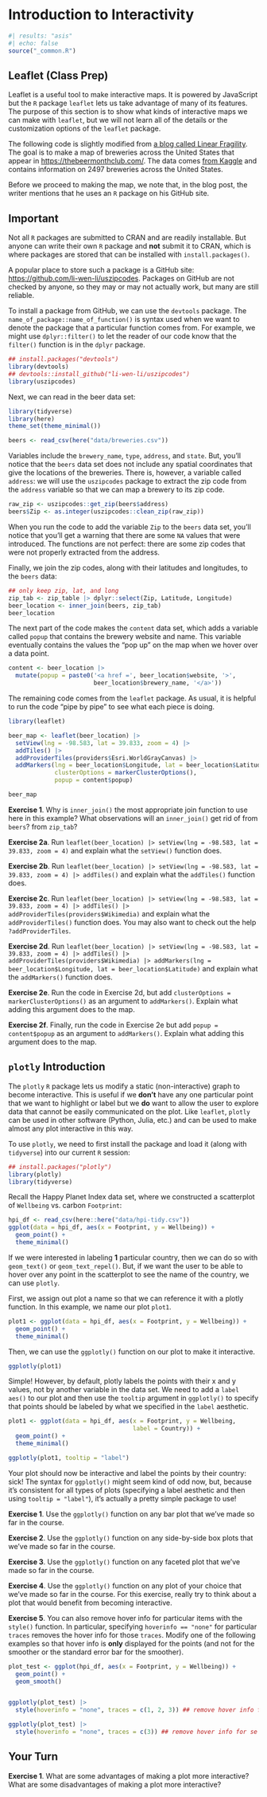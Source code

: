 # Introduction to Interactivity {#interactintro}

```r
#| results: "asis"
#| echo: false
source("_common.R")
```

## Leaflet (Class Prep)

Leaflet is a useful tool to make interactive maps. It is powered by JavaScript but the `R` package `leaflet` lets us take advantage of many of its features. The purpose of this section is to show what kinds of interactive maps we can make with `leaflet`, but we will not learn all of the details or the customization options of the `leaflet` package.

The following code is slightly modified from <a href="https://www.linearfragility.com/post/2021-04-09-mapping-breweries-in-us-with-leaflet-in-r/" target="_blank">a blog called Linear Fragility</a>. The goal is to make a map of breweries across the United States that appear in <https://thebeermonthclub.com/>. The data comes <a href="https://www.kaggle.com/brkurzawa/us-breweries" target="_blank">from Kaggle</a> and contains information on 2497 breweries across the United States.

Before we proceed to making the map, we note that, in the blog post, the writer mentions that he uses an `R` package on his GitHub site. 

::: {.callout-important}
## Important

Not all `R` packages are submitted to CRAN and are readily installable. But anyone can write their own `R` package and **not** submit it to CRAN, which is where packages are stored that can be installed with `install.packages()`. 
:::


A popular place to store such a package is a GitHub site: <https://github.com/li-wen-li/uszipcodes>. Packages on GitHub are not checked by anyone, so they may or may not actually work, but many are still reliable.

To install a package from GitHub, we can use the `devtools` package. The `name_of_package::name_of_function()` is syntax used when we want to denote the package that a particular function comes from. For example, we might use `dplyr::filter()` to let the reader of our code know that the `filter()` function is in the `dplyr` package.

```r
## install.packages("devtools")
library(devtools)
## devtools::install_github("li-wen-li/uszipcodes")
library(uszipcodes)
```

Next, we can read in the beer data set:

```r
library(tidyverse)
library(here)
theme_set(theme_minimal())

beers <- read_csv(here("data/breweries.csv"))
```

Variables include the `brewery_name`, `type`, `address`, and `state`. But, you'll notice that the `beers` data set does not include any spatial coordinates that give the locations of the breweries. There is, however, a variable called `address`: we will use the `uszipcodes` package to extract the zip code from the `address` variable so that we can map a brewery to its zip code.

```r
raw_zip <- uszipcodes::get_zip(beers$address)
beers$Zip <- as.integer(uszipcodes::clean_zip(raw_zip))
```

When you run the code to add the variable `Zip` to the `beers` data set, you'll notice that you'll get a warning that there are some `NA` values that were introduced. The functions are not perfect: there are some zip codes that were not properly extracted from the address. 

Finally, we join the zip codes, along with their latitudes and longitudes, to the `beers` data:

```r
## only keep zip, lat, and long
zip_tab <- zip_table |> dplyr::select(Zip, Latitude, Longitude)
beer_location <- inner_join(beers, zip_tab)
beer_location
```

The next part of the code makes the `content` data set, which adds a variable called `popup` that contains the brewery website and name. This variable eventually contains the values the "pop up" on the map when we hover over a data point.

```r
content <- beer_location |>
  mutate(popup = paste0('<a href =', beer_location$website, '>',
                        beer_location$brewery_name, '</a>'))
```

The remaining code comes from the `leaflet` package. As usual, it is helpful to run the code "pipe by pipe" to see what each piece is doing.

```r
library(leaflet)

beer_map <- leaflet(beer_location) |>
  setView(lng = -98.583, lat = 39.833, zoom = 4) |>
  addTiles() |>
  addProviderTiles(providers$Esri.WorldGrayCanvas) |>
  addMarkers(lng = beer_location$Longitude, lat = beer_location$Latitude,
             clusterOptions = markerClusterOptions(),
             popup = content$popup)
```

```r
beer_map
```

**Exercise 1**. Why is `inner_join()` the most appropriate join function to use here in this example? What observations will an `inner_join()` get rid of from `beers`? from `zip_tab`?

__Exercise 2a__. Run `leaflet(beer_location) |> setView(lng = -98.583, lat = 39.833, zoom = 4)` and explain what the `setView()` function does.

__Exercise 2b__.  Run `leaflet(beer_location) |> setView(lng = -98.583, lat = 39.833, zoom = 4) |> addTiles()` and explain what the `addTiles()` function does.

__Exercise 2c__. Run `leaflet(beer_location) |> setView(lng = -98.583, lat = 39.833, zoom = 4) |> addTiles() |> addProviderTiles(providers$Wikimedia)` and explain what the `addProviderTiles()` function does. You may also want to check out the help `?addProviderTiles`.

__Exercise 2d__. Run `leaflet(beer_location) |> setView(lng = -98.583, lat = 39.833, zoom = 4) |> addTiles() |> addProviderTiles(providers$Wikimedia) |> addMarkers(lng = beer_location$Longitude, lat = beer_location$Latitude)` and explain what the `addMarkers()` function does.

__Exercise 2e__. Run the code in Exercise 2d, but add `clusterOptions = markerClusterOptions()` as an argument to `addMarkers()`. Explain what adding this argument does to the map.

__Exercise 2f__. Finally, run the code in Exercise 2e but add `popup = content$popup` as an argument to `addMarkers()`. Explain what adding this argument does to the map.

## `plotly` Introduction

The `plotly` `R` package lets us modify a static (non-interactive) graph to become interactive. This is useful if we **don't** have any one particular point that we want to highlight or label but we **do** want to allow the user to explore data that cannot be easily communicated on the plot. Like `leaflet`, `plotly` can be used in other software (Python, Julia, etc.) and can be used to make almost any plot interactive in this way.

To use `plotly`, we need to first install the package and load it (along with `tidyverse`) into our current `R` session:

```r
## install.packages("plotly")
library(plotly)
library(tidyverse)
```

Recall the Happy Planet Index data set, where we constructed a scatterplot of `Wellbeing` vs. carbon `Footprint`:

```r
hpi_df <- read_csv(here::here("data/hpi-tidy.csv"))
ggplot(data = hpi_df, aes(x = Footprint, y = Wellbeing)) +
  geom_point() +
  theme_minimal()
```

If we were interested in labeling __1__ particular country, then we can do so with `geom_text()` or `geom_text_repel()`. But, if we want the user to be able to hover over any point in the scatterplot to see the name of the country, we can use `plotly`.

First, we assign out plot a name so that we can reference it with a plotly function. In this example, we name our plot `plot1`.

```r
plot1 <- ggplot(data = hpi_df, aes(x = Footprint, y = Wellbeing)) +
  geom_point() +
  theme_minimal()
```

Then, we can use the `ggplotly()` function on our plot to make it interactive.

```r
ggplotly(plot1)
```

Simple! However, by default, plotly labels the points with their x and y values, not by another variable in the data set. We need to add a `label` `aes()` to our plot and then use the `tooltip` argument in `ggplotly()` to specify that points should be labeled by what we specified in the `label` aesthetic.

```r
plot1 <- ggplot(data = hpi_df, aes(x = Footprint, y = Wellbeing,
                                   label = Country)) +
  geom_point() +
  theme_minimal()
```

```r
ggplotly(plot1, tooltip = "label")
```

Your plot should now be interactive and label the points by their country: sick! The syntax for `ggplotly()` might seem kind of odd now, but, because it's consistent for all types of plots (specifying a label aesthetic and then using `tooltip = "label"`), it's actually a pretty simple package to use!

**Exercise 1**. Use the `ggplotly()` function on any bar plot that we've made so far in the course.

**Exercise 2**. Use the `ggplotly()` function on any side-by-side box plots that we've made so far in the course.

**Exercise 3**. Use the `ggplotly()` function on any faceted plot that we've made so far in the course.

**Exercise 4**. Use the `ggplotly()` function on any plot of your choice that we've made so far in the course. For this exercise, really try to think about a plot that would benefit from becoming interactive.

__Exercise 5__. You can also remove hover info for particular items with the `style()` function. In particular, specifying `hoverinfo == "none"` for particular `traces` removes the hover info for those `traces`. Modify one of the following examples so that hover info is __only__ displayed for the points (and not for the smoother or the standard error bar for the smoother).

```r
plot_test <- ggplot(hpi_df, aes(x = Footprint, y = Wellbeing)) +
  geom_point() +
  geom_smooth()


ggplotly(plot_test) |>
  style(hoverinfo = "none", traces = c(1, 2, 3)) ## remove hover info for all three traces

ggplotly(plot_test) |>
  style(hoverinfo = "none", traces = c(3)) ## remove hover info for se line
```

## Your Turn

**Exercise 1**. What are some advantages of making a plot more interactive? What are some disadvantages of making a plot more interactive?

